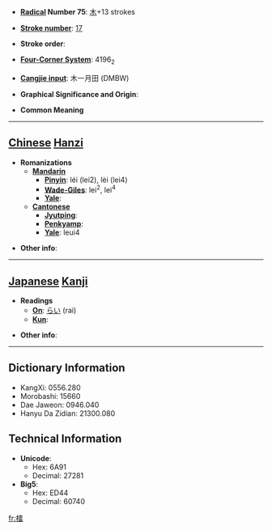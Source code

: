 * '''[[Wiktionary:Chinese radical index| Radical]] Number 75''': [[Wiktionary:Chinese radical index 木|木]]+13 strokes

* '''[[Wiktionary:Chinese total strokes index|Stroke number]]''': [[Wiktionary:Chinese total strokes index 17|17]]

* '''Stroke order''': 

* '''[[Wiktionary:Chinese four corner index|Four-Corner System]]''': 4196<sub>2</sub>

* '''[[Wiktionary:Chinese Cangjie index|Cangjie input]]''': 木一月田 (DMBW)

* '''Graphical Significance and Origin''': 

* '''Common Meaning'''

----

== [[Chinese]] [[Hanzi]] ==

* '''Romanizations'''
** '''[[Mandarin]]'''
*** '''[[Pinyin]]''': léi (lei2), lèi (lei4)
*** '''[[Wade-Giles]]''': lei<sup>2</sup>, lei<sup>4</sup>
*** '''[[Yale]]''': 
** '''[[Cantonese]]'''
*** '''[[Jyutping]]''':
*** '''[[Penkyamp]]''': 
*** '''[[Yale]]''': leui4

* '''Other info''': 

----

== [[Japanese]] [[Kanji]] ==

* '''Readings'''
** '''[[On]]''': [[らい]] (rai)
** '''[[Kun]]''': 

* '''Other info''':  

----

== Dictionary Information ==

* KangXi: 0556.280
* Morobashi: 15660
* Dae Jaweon: 0946.040
* Hanyu Da Zidian: 21300.080

== Technical Information ==

* '''Unicode''':
** Hex: 6A91
** Decimal: 27281
* '''Big5''':
** Hex: ED44
** Decimal: 60740

[[fr:檑]]